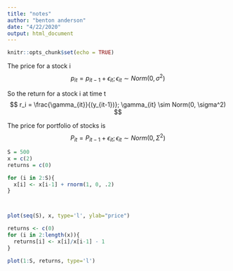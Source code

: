 ```yaml
---
title: "notes"
author: "benton anderson"
date: "4/22/2020"
output: html_document
---
```


```r
knitr::opts_chunk$set(echo = TRUE)
```

The price for a stock i
$$
p_{it} = p_{it-1} + \epsilon_{it}; \epsilon_{it} \sim Norm(0, \sigma^2)
$$

So the return for a stock i at time t
$$
r_i = \frac{\gamma_{it}}{(y_{it-1})}; \gamma_{it} \sim Norm(0, \sigma^2)
$$

The price for portfolio of stocks is 
$$
P_{it} = P_{it-1} + \epsilon_{it}; \epsilon_{it} \sim Norm(0, \Sigma^2)
$$

```r
S = 500
x = c(2)
returns = c(0)

for (i in 2:S){
  x[i] <- x[i-1] + rnorm(1, 0, .2)
}



plot(seq(S), x, type='l', ylab="price")

```


```r
returns <- c(0)
for (i in 2:length(x)){
  returns[i] <- x[i]/x[i-1] - 1
}

plot(1:S, returns, type='l')

```